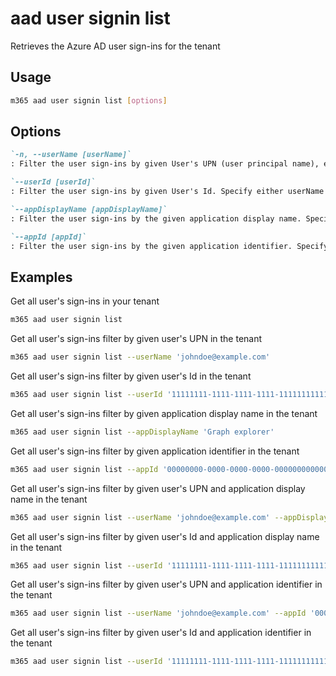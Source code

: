 
# aad user signin list

Retrieves the Azure AD user sign-ins for the tenant

## Usage

```sh
m365 aad user signin list [options]
```

## Options

```md definition-list
`-n, --userName [userName]`
: Filter the user sign-ins by given User's UPN (user principal name), eg. `johndoe@example.com`. Specify either userName or userId

`--userId [userId]`
: Filter the user sign-ins by given User's Id. Specify either userName or userId

`--appDisplayName [appDisplayName]`
: Filter the user sign-ins by the given application display name. Specify either appDisplayName or appId

`--appId [appId]`
: Filter the user sign-ins by the given application identifier. Specify either appDisplayName or appId
```

<Global />

## Examples

Get all user's sign-ins in your tenant

```sh
m365 aad user signin list
```

Get all user's sign-ins filter by given user's UPN in the tenant

```sh
m365 aad user signin list --userName 'johndoe@example.com'
```

Get all user's sign-ins filter by given user's Id in the tenant

```sh
m365 aad user signin list --userId '11111111-1111-1111-1111-111111111111'
```

Get all user's sign-ins filter by given application display name in the tenant

```sh
m365 aad user signin list --appDisplayName 'Graph explorer'
```

Get all user's sign-ins filter by given application identifier in the tenant

```sh
m365 aad user signin list --appId '00000000-0000-0000-0000-000000000000'
```

Get all user's sign-ins filter by given user's UPN and application display name in the tenant

```sh
m365 aad user signin list --userName 'johndoe@example.com' --appDisplayName 'Graph explorer'
```

Get all user's sign-ins filter by given user's Id and application display name in the tenant

```sh
m365 aad user signin list --userId '11111111-1111-1111-1111-111111111111' --appDisplayName 'Graph explorer'
```

Get all user's sign-ins filter by given user's UPN and application identifier in the tenant

```sh
m365 aad user signin list --userName 'johndoe@example.com' --appId '00000000-0000-0000-0000-000000000000'
```

Get all user's sign-ins filter by given user's Id and application identifier in the tenant

```sh
m365 aad user signin list --userId '11111111-1111-1111-1111-111111111111' --appId '00000000-0000-0000-0000-000000000000'
```
